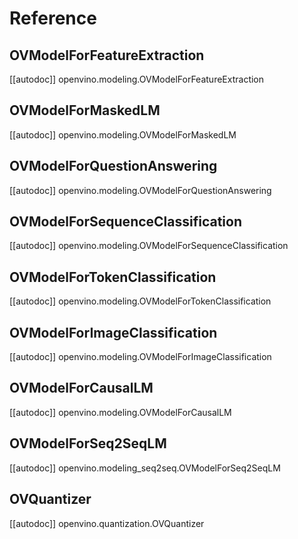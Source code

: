 <!---
Copyright 2022 The HuggingFace Team. All rights reserved.

Licensed under the Apache License, Version 2.0 (the "License");
you may not use this file except in compliance with the License.
You may obtain a copy of the License at

    http://www.apache.org/licenses/LICENSE-2.0

Unless required by applicable law or agreed to in writing, software
distributed under the License is distributed on an "AS IS" BASIS,
WITHOUT WARRANTIES OR CONDITIONS OF ANY KIND, either express or implied.
See the License for the specific language governing permissions and
limitations under the License.
-->

# Reference

## OVModelForFeatureExtraction

[[autodoc]] openvino.modeling.OVModelForFeatureExtraction

## OVModelForMaskedLM

[[autodoc]] openvino.modeling.OVModelForMaskedLM

## OVModelForQuestionAnswering

[[autodoc]] openvino.modeling.OVModelForQuestionAnswering

## OVModelForSequenceClassification

[[autodoc]] openvino.modeling.OVModelForSequenceClassification

## OVModelForTokenClassification

[[autodoc]] openvino.modeling.OVModelForTokenClassification

## OVModelForImageClassification

[[autodoc]] openvino.modeling.OVModelForImageClassification

## OVModelForCausalLM

[[autodoc]] openvino.modeling.OVModelForCausalLM

## OVModelForSeq2SeqLM

[[autodoc]] openvino.modeling_seq2seq.OVModelForSeq2SeqLM

## OVQuantizer

[[autodoc]] openvino.quantization.OVQuantizer